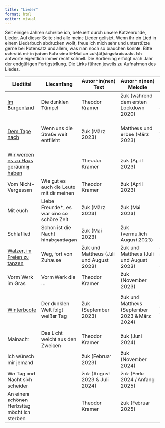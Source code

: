 ```yaml
---
title: "Lieder"
format: html
editor: visual
---
```


Seit einigen Jahren schreibe ich, befeuert durch unsere Katzenrunde, Lieder. Auf dieser Seite sind alle meine Lieder gelistet. Wenn ihr ein Lied in einem Liederbuch abdrucken wollt, freue ich mich sehr und unterstütze gerne bei Notensatz und allem, was man noch so brauchen könnte. Bitte schreibt mir in jedem Falle eine E-Mail an zuk\[ät\]singekreise.de. Ich antworte eigentlich immer recht schnell. Die Sortierung erfolgt nach Jahr der endgültigen Fertigstellung. Die Links führen jeweils zu Aufnahmen des Liedes.

| Liedtitel | Liedanfang | Autor\*in(nen) Text | Autor\*in(nen) Melodie | Weitere Anmerkungen | Liederbücher |
|------------|------------|------------|------------|------------|------------|
| [Im Burgenland](https://www.youtube.com/watch?v=x9cQVUS5HCA) | Die dunklen Tümpel | Theodor Kramer | žuk (während dem ersten Lockdown 2020) | 2\. Stimme von Jockel (April 2023) | Katzen auf Sofas I |
| [Dem Tage nach](https://www.youtube.com/watch?v=hVcZqk4QdcQ) | Wenn uns die Straße weit entflieht | žuk (März 2023) | Mattheus und erbse (März 2023) | auf Fahrt in Slowenien | Katzen auf Sofas I, Beräuner-Liederheft 2023 |
| [Wir werden es zu Haus geräumig haben](https://www.youtube.com/watch?v=A7hSzdhNktY) |  | Theodor Kramer | žuk (April 2023) | 2\. Stimme zusammen mit Mattheus (Oktober 2023) | Katzen auf Sofas I |
| Vom Nicht-Vergessen | Wie gut es auch die Leute mit dir meinen | Theodor Kramer | žuk (April 2023) |  | Katzen auf Sofas II |
| Mit euch | Liebe Freunde\*, es war eine so schöne Zeit | žuk (März 2023) | žuk (Mai 2023) |  | Katzen auf Sofas II |
| Schlaflied | Schon ist die Nacht hinabgestiegen | žuk (Mai 2023) | žuk (vermutlich August 2023) |  | Katzen auf Sofas II |
| [Walzer, im Freien zu tanzen](https://www.youtube.com/watch?v=E-ojX0sCMCA) | Weg, fort von Zuhause | žuk und Mattheus (Juli und August 2023) | žuk und Mattheus (Juli und August 2023) | auf Floßfahrt asynchron mit Mattheus geschrieben | Katzen auf Sofas II, BGB |
| Vorm Werk im Gras | Vorm Werk die … | Theodor Kramer | žuk (November 2023) |  | Katzen auf Sofas II |
| [Winterboofe](https://www.youtube.com/watch?v=oEGS1Xy6ryg) | Der dunklen Welt folgt weißer Tag | žuk (September 2023) | žuk und Mattheus (September 2023 & März 2024) | Textfetzen über unsere Boofenfahrt am letzten Januarwochenende 2023 schon im Februar 2023 | Katzen auf Sofas II, Beräuner 2024 |
| Mainacht | Das Licht weicht aus den Zweigen | Theodor Kramer | žuk (Juni 2024) |  | Katzen auf Sofas II |
| Ich wünsch mir jemand |  | žuk (Februar 2023) | žuk (November 2024) |  |  |
| Wo Tag und Nacht sich scheiden |  | žuk (August 2023 & Juli 2024) | žuk (Ende 2024 / Anfang 2025) |  |  |
| An einem schönen Herbsttag möcht ich sterben |  | Theodor Kramer | žuk (Februar 2025) |  |  |
